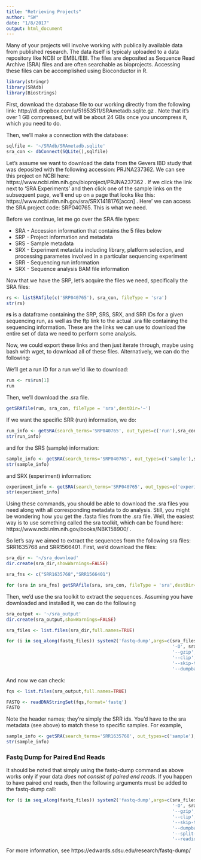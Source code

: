 ```yaml
---
title: "Retrieving Projects"
author: "SW"
date: "1/8/2017"
output: html_document
---
```


Many of your projects will involve working with publically available data from published research. The data itself is typicaly uploaded to a data repository like NCBI or EMBL/EBI. The files are deposited as Sequence Read Archive (SRA) files and are often searchable as bioprojects. Accessing these files can be accomplished using Bioconductor in R.

```r
library(stringr)
library(SRAdb)
library(Biostrings)
```

First, download the database file to our working directly from the following link: http://dl.dropbox.com/u/51653511/SRAmetadb.sqlite.gz . Note that it's over 1 GB compressed, but will be about 24 GBs once you uncompress it, which you need to do.

Then, we'll make a connection with the database:

```r
sqlfile <- '~/SRAdb/SRAmetadb.sqlite'
sra_con <- dbConnect(SQLite(),sqlfile)
```

Let's assume we want to download the data from the Gevers IBD study that was deposited with the following accession: PRJNA237362. We can see this project on NCBI here: https://www.ncbi.nlm.nih.gov/bioproject/PRJNA237362 . If we click the link next to 'SRA Experiments' and then click one of the sample links on the subsequent page, we'll end up on a page that looks like this: https://www.ncbi.nlm.nih.gov/sra/SRX1418176[accn] . Here' we can access the SRA project code: SRP040765. This is what we need.

Before we continue, let me go over the SRA file types:

* SRA - Accession information that contains the 5 files below
* SRP - Project information and metadata
* SRS - Sample metadata
* SRX - Experiment metadata including library, platform selection, and processing parametes involved in a particular sequencing experiment
* SRR - Sequencing run information
* SRX - Sequence analysis BAM file information

Now that we have the SRP, let's acquire the files we need, specifically the SRA files:

```r
rs <- listSRAfile(c('SRP040765'), sra_con, fileType = 'sra')
str(rs)
```

**rs** is a dataframe containing the SRP, SRS, SRX, and SRR IDs for a given sequencing run, as well as the ftp link to the actual .sra file containing the sequencing information. These are the links we can use to download the entire set of data we need to perform some analysis.

Now, we could export these links and then just iterate through, maybe using bash with wget, to download all of these files. Alternatively, we can do the following:

We'll get a run ID for a run we'ld like to download:

```r
run <- rs$run[1]
run
```

Then, we'll download the .sra file.

```r
getSRAfile(run, sra_con, fileType = 'sra',destDir='~')
```

If we want the specific SRR (run) information, we do:

```r
run_info <- getSRA(search_terms='SRP040765', out_types=c('run'),sra_con)
str(run_info)
```

and for the SRS (sample) information:

```r
sample_info <- getSRA(search_terms='SRP040765', out_types=c('sample'),sra_con)
str(sample_info)
```

and SRX (experiment) information:

```r
experiment_info <- getSRA(search_terms='SRP040765', out_types=c('experiment'),sra_con)
str(experiment_info)
```

Using these commands, you should be able to download the .sra files you need along with all corresponding metadata to do analysis. Still, you might be wondering how you get the .fasta files from the .sra file. Well, the easiest way is to use something called the sra toolkit, which can be found here: https://www.ncbi.nlm.nih.gov/books/NBK158900/ . 

So let's say we aimed to extract the sequences from the following sra files: SRR1635768 and SRR1566401. First, we'd download the files:

```r
sra_dir <- '~/sra_download'
dir.create(sra_dir,showWarnings=FALSE)

sra_fns <- c("SRR1635768","SRR1566401")

for (sra in sra_fns) getSRAfile(sra, sra_con, fileType = 'sra',destDir=sra_dir)
```

Then, we'd use the sra toolkit to extract the sequences. Assuming you have downloaded and installed it, we can do the following

```r
sra_output <- '~/sra_output'
dir.create(sra_output,showWarnings=FALSE)

sra_files <- list.files(sra_dir,full.names=TRUE)

for (i in seq_along(fastq_files)) system2('fastq-dump',args=c(sra_files[i],
                                                              '-O', sra_output,
                                                              '--gzip',
                                                              '--clip',
                                                              '--skip-technical',
                                                              '--dumpbase'))
```

And now we can check:

```r
fqs <- list.files(sra_output,full.names=TRUE)

FASTQ <- readDNAStringSet(fqs,format='fastq')
FASTQ
```

Note the header names; they're simply the SRR ids. You'd have to the sra metadata (see above) to match these to specific samples. For example,

```r
sample_info <- getSRA(search_terms='SRR1635768', out_types=c('sample'),sra_con)
str(sample_info)
```

### Fastq Dump for Paired End Reads

It should be noted that simply using the fastq-dump command as above works only if your data *does not consist of paired end reads*. If you happen to have paired end reads, then the following arguments must be added to the fastq-dump call:

```r
for (i in seq_along(fastq_files)) system2('fastq-dump',args=c(sra_files[i],
                                                              '-O', sra_output,
                                                              '--gzip',
                                                              '--clip',
                                                              '--skip-technical',
                                                              '--dumpbase',
                                                              '--split-files',
                                                              '--readids'))
```

For more information, see https://edwards.sdsu.edu/research/fastq-dump/